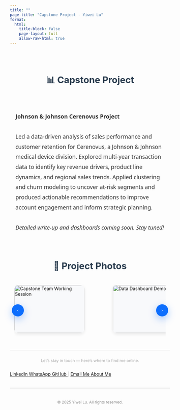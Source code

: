 ```yaml
---
title: ""
page-title: "Capstone Project - Yiwei Lu"
format:
  html:
    title-block: false
    page-layout: full
    allow-raw-html: true
---
```


<style>
.page-intro {
  max-width: 800px;
  margin: 4em auto 2em;
  font-size: 1.1rem;
  line-height: 1.8;
  color: #333;
  font-family: 'Segoe UI', system-ui, sans-serif;
  padding: 0 1em;
}
.section-title {
  text-align: center;
  font-size: 1.8rem;
  font-weight: 700;
  margin-top: 3em;
  margin-bottom: 1em;
  color: #2c3e50;
}

/* ===== Horizontal Photo Scroller ===== */
.photo-wrap {
  max-width: 1000px;
  margin: 1.2em auto 2.2em;
  padding: 0 1em;
  position: relative;
}

.photo-track {
  display: flex;
  gap: 10px;
  overflow-x: auto;
  scroll-snap-type: x mandatory;
  scroll-behavior: smooth;
  padding-bottom: 8px;
  -webkit-overflow-scrolling: touch;
}
.photo-track::-webkit-scrollbar { height: 8px; }
.photo-track::-webkit-scrollbar-thumb { background: #c9d6f3; border-radius: 8px; }
.photo-track::-webkit-scrollbar-track { background: #f1f4fb; border-radius: 8px; }

.photo-item {
  flex: 0 0 auto;
  width: 220px;
  height: 150px;
  border-radius: 12px;
  overflow: hidden;
  box-shadow: 0 4px 12px rgba(0,0,0,.08);
  scroll-snap-align: start;
  background: #f8f9fb;
  position: relative;
}
.photo-item img {
  width: 100%;
  height: 100%;
  object-fit: cover;
  display: block;
  transition: transform .25s ease, box-shadow .25s ease;
}
.photo-item:hover img { transform: scale(1.03); }

.photo-nav {
  position: absolute;
  top: 50%;
  transform: translateY(-50%);
  width: 38px;
  height: 38px;
  border: none;
  border-radius: 50%;
  background: #0d6efd;
  color: #fff;
  box-shadow: 0 8px 24px rgba(13,110,253,.35);
  display: inline-flex;
  align-items: center;
  justify-content: center;
  cursor: pointer;
  transition: filter .18s ease, transform .18s ease;
  z-index: 2;
}
.photo-nav:hover { filter: brightness(1.05); transform: translateY(-50%) scale(1.03); }
.photo-nav:active { transform: translateY(-50%) scale(.98); }
.photo-nav.prev { left: 6px; }
.photo-nav.next { right: 6px; }

@media (max-width: 520px){
  .photo-item { width: 180px; height: 120px; }
  .photo-nav { width: 34px; height: 34px; }
}
</style>

<div class="section-title">📊 Capstone Project</div>

<div class="page-intro">
  <strong>Johnson &amp; Johnson Cerenovus Project</strong><br><br>
  Led a data-driven analysis of sales performance and customer retention for Cerenovus, a Johnson &amp; Johnson medical device division. 
  Explored multi-year transaction data to identify key revenue drivers, product line dynamics, and regional sales trends. 
  Applied clustering and churn modeling to uncover at-risk segments and produced actionable recommendations 
  to improve account engagement and inform strategic planning. <br><br>
  <em>Detailed write-up and dashboards coming soon. Stay tuned!</em>
</div>

<div class="section-title">📸 Project Photos</div>

<div class="photo-wrap">
  <button class="photo-nav prev" type="button" aria-label="Previous" title="Previous">&#8249;</button>
  <div class="photo-track" id="photo-track">
<figure class="photo-item"><img src="/images/capstone1.jpg"  alt="Capstone Team Working Session"></figure>
<figure class="photo-item"><img src="/images/capstone2.jpg"  alt="Data Dashboard Demo"></figure>
<figure class="photo-item"><img src="/images/capstone3.jpeg" alt="Presentation Day"></figure>
<!-- 可继续添加同尺寸项：
<figure class="photo-item"><img src="/images/capstone4.jpg"  alt="More Work"></figure>
-->
  </div>
  <button class="photo-nav next" type="button" aria-label="Next" title="Next">&#8250;</button>
</div>

<script>
(function(){
  const track = document.getElementById('photo-track');
  if (!track) return;

  function getStep() {
    const first = track.querySelector('.photo-item');
    if (!first) return 240;
    const style = getComputedStyle(track);
    const gap = parseFloat(style.columnGap || style.gap || 10);
    return first.getBoundingClientRect().width + gap;
  }
  const prev = document.querySelector('.photo-nav.prev');
  const next = document.querySelector('.photo-nav.next');

  prev && prev.addEventListener('click', ()=> track.scrollBy({ left: -getStep(), behavior: 'smooth' }));
  next && next.addEventListener('click', ()=> track.scrollBy({ left:  getStep(), behavior: 'smooth' }));
})();
</script>

<div aria-hidden="true" style="border-top: 1px solid #ccc; margin: 1.5em 0;"></div>

<p style="text-align: center; color: #aaa; font-size: 0.9em; margin-top: 2em;">
  Let’s stay in touch — here’s where to find me online.
</p>

<div class="connect-container" style="display: flex; flex-wrap: wrap; gap: 1em; align-items: center;">
  <a href="https://www.linkedin.com/in/yiwei-lu78" class="btn" target="_blank">
    <i class="bi bi-linkedin"></i> LinkedIn
  </a>
  <a href="https://wa.me/6266736276" class="btn" target="_blank">
    <i class="bi bi-whatsapp"></i> WhatsApp
  </a>
  <a href="https://github.com/lywww88" class="btn" target="_blank">
    <i class="bi bi-github"></i> GitHub
  </a>
  <span style="color: #ccc;">|</span>
  <a href="mailto:yiweilu36@uci.edu" class="btn">
    <i class="bi bi-envelope"></i> Email Me
  </a>
  <a href="https://lywww88.github.io/about.html" class="btn">
    <i class="bi bi-person-circle"></i> About Me
  </a>
</div>

<div aria-hidden="true" style="border-top: 1px solid #ccc; margin: 1.5em 0;"></div>

<p style="text-align: center; color: #888; font-size: 0.85em; margin-top: 3em;">
  © 2025 Yiwei Lu. All rights reserved.
</p>
